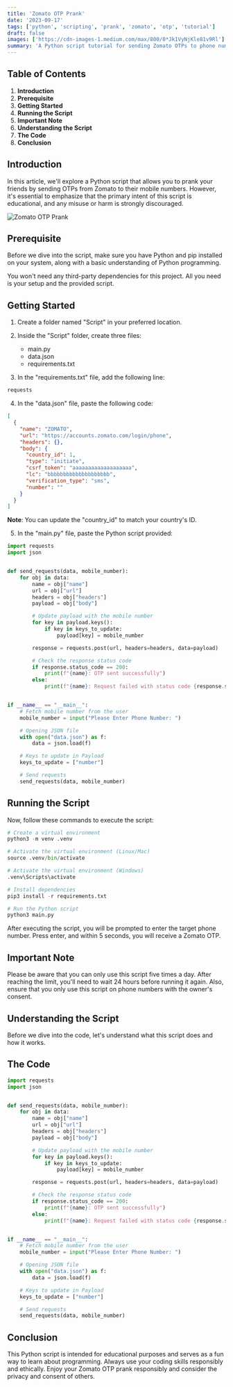 ```yaml
---
title: 'Zomato OTP Prank'
date: '2023-09-17'
tags: ['python', 'scripting', 'prank', 'zomato', 'otp', 'tutorial']
draft: false
images: ['https://cdn-images-1.medium.com/max/800/0*Jk1VyNjKle81v9Rl']
summary: 'A Python script tutorial for sending Zomato OTPs to phone numbers, intended for educational purposes and responsible pranking.'
---
```


## Table of Contents

1. **Introduction**
2. **Prerequisite**
3. **Getting Started**
4. **Running the Script**
5. **Important Note**
6. **Understanding the Script**
7. **The Code**
8. **Conclusion**

## Introduction

In this article, we'll explore a Python script that allows you to prank your friends by sending OTPs from Zomato to their mobile numbers. However, it's essential to emphasize that the primary intent of this script is educational, and any misuse or harm is strongly discouraged.

![Zomato OTP Prank](https://cdn-images-1.medium.com/max/800/0*Jk1VyNjKle81v9Rl)

## Prerequisite

Before we dive into the script, make sure you have Python and pip installed on your system, along with a basic understanding of Python programming.

You won't need any third-party dependencies for this project. All you need is your setup and the provided script.

## Getting Started

1. Create a folder named "Script" in your preferred location.
2. Inside the "Script" folder, create three files:

   - main.py
   - data.json
   - requirements.txt

3. In the "requirements.txt" file, add the following line:

```typescript
requests
```

4. In the "data.json" file, paste the following code:

```json
[
  {
    "name": "ZOMATO",
    "url": "https://accounts.zomato.com/login/phone",
    "headers": {},
    "body": {
      "country_id": 1,
      "type": "initiate",
      "csrf_token": "aaaaaaaaaaaaaaaaaaa",
      "lc": "bbbbbbbbbbbbbbbbbbbb",
      "verification_type": "sms",
      "number": ""
    }
  }
]
```

**Note**: You can update the "country_id" to match your country's ID.

<BlogNewsletterForm title="Enjoying this Python tutorial?" />

5. In the "main.py" file, paste the Python script provided:

```python
import requests
import json


def send_requests(data, mobile_number):
    for obj in data:
        name = obj["name"]
        url = obj["url"]
        headers = obj["headers"]
        payload = obj["body"]

        # Update payload with the mobile number
        for key in payload.keys():
            if key in keys_to_update:
                payload[key] = mobile_number

        response = requests.post(url, headers=headers, data=payload)

        # Check the response status code
        if response.status_code == 200:
            print(f"{name}: OTP sent successfully")
        else:
            print(f"{name}: Request failed with status code {response.status_code}")


if __name__ == "__main__":
    # Fetch mobile number from the user
    mobile_number = input("Please Enter Phone Number: ")

    # Opening JSON file
    with open("data.json") as f:
        data = json.load(f)

    # Keys to update in Payload
    keys_to_update = ["number"]

    # Send requests
    send_requests(data, mobile_number)
```

## Running the Script

Now, follow these commands to execute the script:

```python
# Create a virtual environment
python3 -m venv .venv

# Activate the virtual environment (Linux/Mac)
source .venv/bin/activate

# Activate the virtual environment (Windows)
.venv\Scripts\activate

# Install dependencies
pip3 install -r requirements.txt

# Run the Python script
python3 main.py
```

After executing the script, you will be prompted to enter the target phone number. Press enter, and within 5 seconds, you will receive a Zomato OTP.

## Important Note

Please be aware that you can only use this script five times a day. After reaching the limit, you'll need to wait 24 hours before running it again. Also, ensure that you only use this script on phone numbers with the owner's consent.

## Understanding the Script

Before we dive into the code, let's understand what this script does and how it works.

<BlogNewsletterForm title="Want more Python scripting tutorials?" />

## The Code

```python
import requests
import json


def send_requests(data, mobile_number):
    for obj in data:
        name = obj["name"]
        url = obj["url"]
        headers = obj["headers"]
        payload = obj["body"]

        # Update payload with the mobile number
        for key in payload.keys():
            if key in keys_to_update:
                payload[key] = mobile_number

        response = requests.post(url, headers=headers, data=payload)

        # Check the response status code
        if response.status_code == 200:
            print(f"{name}: OTP sent successfully")
        else:
            print(f"{name}: Request failed with status code {response.status_code}")


if __name__ == "__main__":
    # Fetch mobile number from the user
    mobile_number = input("Please Enter Phone Number: ")

    # Opening JSON file
    with open("data.json") as f:
        data = json.load(f)

    # Keys to update in Payload
    keys_to_update = ["number"]

    # Send requests
    send_requests(data, mobile_number)
```

## Conclusion

This Python script is intended for educational purposes and serves as a fun way to learn about programming. Always use your coding skills responsibly and ethically. Enjoy your Zomato OTP prank responsibly and consider the privacy and consent of others.
